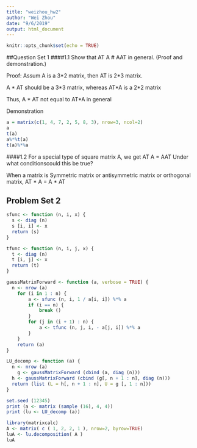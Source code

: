 ```yaml
---
title: "weizhou_hw2"
author: "Wei Zhou"
date: "9/6/2019"
output: html_document
---
```


```r
knitr::opts_chunk$set(echo = TRUE)
```

##Question Set 1
####1.1
Show that AT A # AAT in general. (Proof and demonstration.)

Proof: 
Assum A is a 3\*2 matrix, then AT is 2\*3 matrix. 

A \* AT should be a 3\*3 matrix, whereas AT\*A is a 2\*2 matrix

Thus, A \* AT not equal to AT\*A in general

Demonstration
```r
a = matrix(c(1, 4, 7, 2, 5, 8, 3), nrow=3, ncol=2)
a
t(a)
a%*%t(a)
t(a)%*%a
```

####1.2 
For a special type of square matrix A, we get AT A = AAT Under what conditionscould this be true?

When a matrix is Symmetric matrix or antisymmetric matrix or orthogonal matrix, AT \* A = A \* AT 



## Problem Set 2 


```r
sfunc <- function (n, i, x) {
  s <- diag (n)
  s [i, i] <- x
  return (s)
}

tfunc <- function (n, i, j, x) {
  t <- diag (n)
  t [i, j] <- x
  return (t)    
}

gaussMatrixForward <- function (a, verbose = TRUE) {
  n <- nrow (a)
    for (i in 1 : n) {
        a <- sfunc (n, i, 1 / a[i, i]) %*% a
        if (i == n) {
            break ()
        }
        for (j in (i + 1) : n) {
            a <- tfunc (n, j, i, - a[j, i]) %*% a
        }
    }
    return (a)
}

LU_decomp <- function (a) {
  n <- nrow (a)
    g <- gaussMatrixForward (cbind (a, diag (n)))
  h <- gaussMatrixForward (cbind (g[, n + 1 : n], diag (n)))
  return (list (L = h[, n + 1 : n], U = g [, 1 : n]))
}
```

```r
set.seed (12345)
print (a <- matrix (sample (16), 4, 4))
print (lu <- LU_decomp (a))
```


```r
library(matrixcalc)
A <- matrix( c ( 1, 2, 2, 1 ), nrow=2, byrow=TRUE)
luA <- lu.decomposition( A )
luA
```